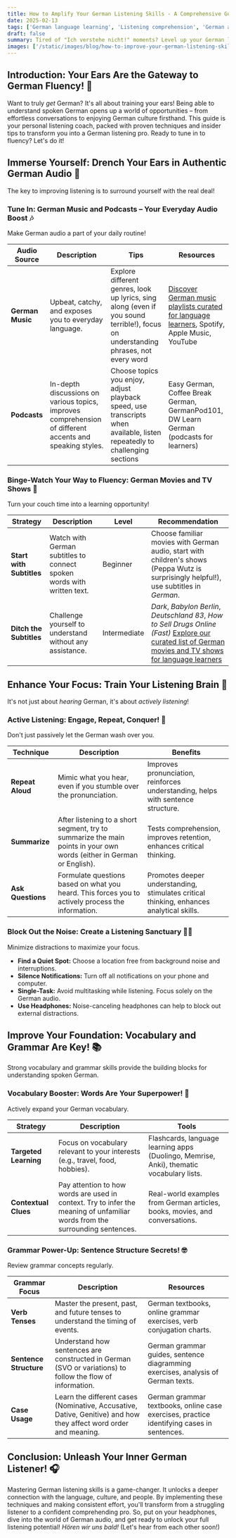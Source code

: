 ```yaml
---
title: How to Amplify Your German Listening Skills - A Comprehensive Guide to Mastery 🎧
date: 2025-02-13
tags: ['German language learning', 'Listening comprehension', 'German audio practice', 'Understanding spoken German']
draft: false
summary: Tired of "Ich verstehe nicht!" moments? Level up your German listening game with this guide! Discover the secrets to understanding fast-paced German conversations, movies, and music. It's time to turn your ears into fluency powerhouses! 🇩🇪
images: ['/static/images/blog/how-to-improve-your-german-listening-skills--top-methods-1.webp']
---
```


## Introduction: Your Ears Are the Gateway to German Fluency! 👋

Want to truly _get_ German? It's all about training your ears! Being able to understand spoken German opens up a world of opportunities – from effortless conversations to enjoying German culture firsthand. This guide is your personal listening coach, packed with proven techniques and insider tips to transform you into a German listening pro. Ready to tune in to fluency? Let's do it!

## Immerse Yourself: Drench Your Ears in Authentic German Audio 🌊

The key to improving listening is to surround yourself with the real deal!

### Tune In: German Music and Podcasts – Your Everyday Audio Boost 🎶

Make German audio a part of your daily routine!

| Audio Source     | Description                                                                                              | Tips                                                                                                                               | Resources                                                                                                                                |
| ---------------- | -------------------------------------------------------------------------------------------------------- | ---------------------------------------------------------------------------------------------------------------------------------- | ---------------------------------------------------------------------------------------------------------------------------------------- |
| **German Music** | Upbeat, catchy, and exposes you to everyday language.                                                    | Explore different genres, look up lyrics, sing along (even if you sound terrible!), focus on understanding phrases, not every word | [Discover German music playlists curated for language learners](/blog/discover-german-music-for-learners), Spotify, Apple Music, YouTube |
| **Podcasts**     | In-depth discussions on various topics, improves comprehension of different accents and speaking styles. | Choose topics you enjoy, adjust playback speed, use transcripts when available, listen repeatedly to challenging sections          | Easy German, Coffee Break German, GermanPod101, DW Learn German (podcasts for learners)                                                  |

### Binge-Watch Your Way to Fluency: German Movies and TV Shows 🍿

Turn your couch time into a learning opportunity!

| Strategy                 | Description                                                            | Level        | Recommendation                                                                                                                                                                                                      |
| ------------------------ | ---------------------------------------------------------------------- | ------------ | ------------------------------------------------------------------------------------------------------------------------------------------------------------------------------------------------------------------- |
| **Start with Subtitles** | Watch with German subtitles to connect spoken words with written text. | Beginner     | Choose familiar movies with German audio, start with children's shows (Peppa Wutz is surprisingly helpful!), use subtitles in _German_.                                                                             |
| **Ditch the Subtitles**  | Challenge yourself to understand without any assistance.               | Intermediate | _Dark_, _Babylon Berlin_, _Deutschland 83_, _How to Sell Drugs Online (Fast)_ [Explore our curated list of German movies and TV shows for language learners](/blog/the-ultimate-list-of-german-tv-shows-and-movies) |

## Enhance Your Focus: Train Your Listening Brain 🧠

It's not just about _hearing_ German, it's about _actively listening_!

### Active Listening: Engage, Repeat, Conquer! 💪

Don't just passively let the German wash over you.

| Technique         | Description                                                                                                           | Benefits                                                                                 |
| ----------------- | --------------------------------------------------------------------------------------------------------------------- | ---------------------------------------------------------------------------------------- |
| **Repeat Aloud**  | Mimic what you hear, even if you stumble over the pronunciation.                                                      | Improves pronunciation, reinforces understanding, helps with sentence structure.         |
| **Summarize**     | After listening to a short segment, try to summarize the main points in your own words (either in German or English). | Tests comprehension, improves retention, enhances critical thinking.                     |
| **Ask Questions** | Formulate questions based on what you heard. This forces you to actively process the information.                     | Promotes deeper understanding, stimulates critical thinking, enhances analytical skills. |

### Block Out the Noise: Create a Listening Sanctuary 🧘‍♀️

Minimize distractions to maximize your focus.

- **Find a Quiet Spot:** Choose a location free from background noise and interruptions.
- **Silence Notifications:** Turn off all notifications on your phone and computer.
- **Single-Task:** Avoid multitasking while listening. Focus solely on the German audio.
- **Use Headphones:** Noise-canceling headphones can help to block out external distractions.

## Improve Your Foundation: Vocabulary and Grammar Are Key! 📚

Strong vocabulary and grammar skills provide the building blocks for understanding spoken German.

### Vocabulary Booster: Words Are Your Superpower! 🦸

Actively expand your German vocabulary.

| Strategy              | Description                                                                                                                  | Tools                                                                                    |
| --------------------- | ---------------------------------------------------------------------------------------------------------------------------- | ---------------------------------------------------------------------------------------- |
| **Targeted Learning** | Focus on vocabulary relevant to your interests (e.g., travel, food, hobbies).                                                | Flashcards, language learning apps (Duolingo, Memrise, Anki), thematic vocabulary lists. |
| **Contextual Clues**  | Pay attention to how words are used in context. Try to infer the meaning of unfamiliar words from the surrounding sentences. | Real-world examples from German articles, books, movies, and conversations.              |

### Grammar Power-Up: Sentence Structure Secrets! 🤓

Review grammar concepts regularly.

| Grammar Focus          | Description                                                                                                      | Resources                                                                                 |
| ---------------------- | ---------------------------------------------------------------------------------------------------------------- | ----------------------------------------------------------------------------------------- |
| **Verb Tenses**        | Master the present, past, and future tenses to understand the timing of events.                                  | German textbooks, online grammar exercises, verb conjugation charts.                      |
| **Sentence Structure** | Understand how sentences are constructed in German (SVO or variations) to follow the flow of information.        | German grammar guides, sentence diagramming exercises, analysis of German texts.          |
| **Case Usage**         | Learn the different cases (Nominative, Accusative, Dative, Genitive) and how they affect word order and meaning. | German grammar textbooks, online case exercises, practice identifying cases in sentences. |

## Conclusion: Unleash Your Inner German Listener! 🎧

Mastering German listening skills is a game-changer. It unlocks a deeper connection with the language, culture, and people. By implementing these techniques and making consistent effort, you'll transform from a struggling listener to a confident comprehending pro. So, put on your headphones, dive into the world of German audio, and get ready to unlock your full listening potential! _Hören wir uns bald!_ (Let's hear from each other soon!)
